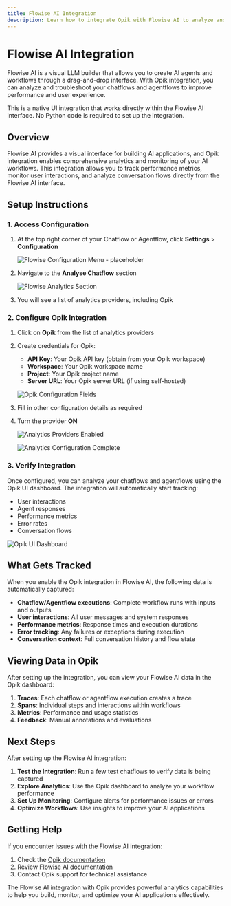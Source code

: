 ```yaml
---
title: Flowise AI Integration
description: Learn how to integrate Opik with Flowise AI to analyze and troubleshoot your chatflows and agentflows
---
```


# Flowise AI Integration

Flowise AI is a visual LLM builder that allows you to create AI agents and workflows through a drag-and-drop interface. With Opik integration, you can analyze and troubleshoot your chatflows and agentflows to improve performance and user experience.

<Tip>
  This is a native UI integration that works directly within the Flowise AI interface. No Python code is required to set up the integration.
</Tip>

## Overview

Flowise AI provides a visual interface for building AI applications, and Opik integration enables comprehensive analytics and monitoring of your AI workflows. This integration allows you to track performance metrics, monitor user interactions, and analyze conversation flows directly from the Flowise AI interface.

## Setup Instructions

### 1. Access Configuration

1. At the top right corner of your Chatflow or Agentflow, click **Settings** > **Configuration**

   ![Flowise Configuration Menu - placeholder](https://via.placeholder.com/600x400?text=Flowise+Configuration+Menu)

2. Navigate to the **Analyse Chatflow** section

   ![Flowise Analytics Section](/img/tracing/flowise/analytic-2.png)

3. You will see a list of analytics providers, including Opik

### 2. Configure Opik Integration

1. Click on **Opik** from the list of analytics providers

2. Create credentials for Opik:

   - **API Key**: Your Opik API key (obtain from your Opik workspace)
   - **Workspace**: Your Opik workspace name
   - **Project**: Your Opik project name
   - **Server URL**: Your Opik server URL (if using self-hosted)

   ![Opik Configuration Fields](/img/tracing/flowise/opik-1.png)

3. Fill in other configuration details as required

4. Turn the provider **ON**

   ![Analytics Providers Enabled](/img/tracing/flowise/opik-2.png)

   ![Analytics Configuration Complete](/img/tracing/flowise/opik-3.png)

### 3. Verify Integration

Once configured, you can analyze your chatflows and agentflows using the Opik UI dashboard. The integration will automatically start tracking:

- User interactions
- Agent responses
- Performance metrics
- Error rates
- Conversation flows

![Opik UI Dashboard](/img/tracing/flowise/opik-4.png)

## What Gets Tracked

When you enable the Opik integration in Flowise AI, the following data is automatically captured:

- **Chatflow/Agentflow executions**: Complete workflow runs with inputs and outputs
- **User interactions**: All user messages and system responses
- **Performance metrics**: Response times and execution durations
- **Error tracking**: Any failures or exceptions during execution
- **Conversation context**: Full conversation history and flow state

## Viewing Data in Opik

After setting up the integration, you can view your Flowise AI data in the Opik dashboard:

1. **Traces**: Each chatflow or agentflow execution creates a trace
2. **Spans**: Individual steps and interactions within workflows
3. **Metrics**: Performance and usage statistics
4. **Feedback**: Manual annotations and evaluations

## Next Steps

After setting up the Flowise AI integration:

1. **Test the Integration**: Run a few test chatflows to verify data is being captured
2. **Explore Analytics**: Use the Opik dashboard to analyze your workflow performance
3. **Set Up Monitoring**: Configure alerts for performance issues or errors
4. **Optimize Workflows**: Use insights to improve your AI applications

## Getting Help

If you encounter issues with the Flowise AI integration:

1. Check the [Opik documentation](/tracing/overview)
2. Review [Flowise AI documentation](https://docs.flowiseai.com)
3. Contact Opik support for technical assistance

The Flowise AI integration with Opik provides powerful analytics capabilities to help you build, monitor, and optimize your AI applications effectively.
